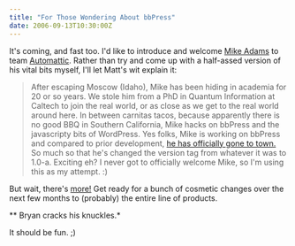 ```yaml
---
title: "For Those Wondering About bbPress"
date: 2006-09-13T10:30:00Z
---
```


It's coming, and fast too. I'd like to introduce and welcome [Mike Adams][1] to team [Automattic][2]. Rather than try and come up with a half-assed version of his vital bits myself, I'll let Matt's wit explain it:

> After escaping Moscow (Idaho), Mike has been hiding in academia for 20 or so years. We stole him from a PhD in Quantum Information at Caltech to join the real world, or as close as we get to the real world around here. In between carnitas tacos, because apparently there is no good BBQ in Southern California, Mike hacks on bbPress and the javascripty bits of WordPress.
Yes folks, Mike is working on bbPress and compared to prior development, [he has officially gone to town.][3] So much so that he's changed the version tag from whatever it was to 1.0-a. Exciting eh? I never got to officially welcome Mike, so I'm using this as my attempt. :)

But wait, there's [more!][4] Get ready for a bunch of cosmetic changes over the next few months to (probably) the entire line of products.

** Bryan cracks his knuckles.*

It should be fun. ;)

[1]: http://blogwaffe.com/2006/09/06/418/
[2]: http://automattic.com/about/
[3]: http://bbpress.automattic.com/timeline
[4]: http://www.flickr.com/photos/avalonstar/206273982/
